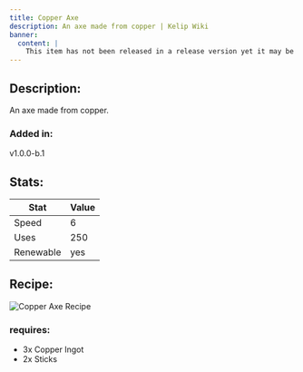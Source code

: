 ```yaml
---
title: Copper Axe
description: An axe made from copper | Kelip Wiki
banner:
  content: |
    This item has not been released in a release version yet it may be removed before the next release.
---
```


## Description:
An axe made from copper.

### Added in: 
v1.0.0-b.1

## Stats:

| Stat | Value |
| --- | --- |
| Speed | 6 |
| Uses | 250 |
| Renewable | yes |

## Recipe:
![Copper Axe Recipe](/assets/items/copper_axe_recipe.png)

### requires:
- 3x Copper Ingot
- 2x Sticks